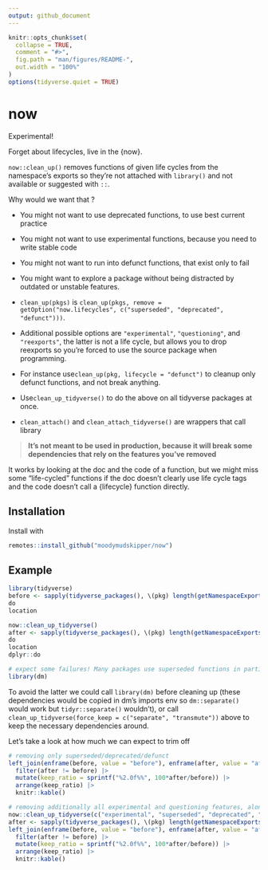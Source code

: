 ```yaml
---
output: github_document
---
```


<!-- README.md is generated from README.Rmd. Please edit that file -->

```r
knitr::opts_chunk$set(
  collapse = TRUE,
  comment = "#>",
  fig.path = "man/figures/README-",
  out.width = "100%"
)
options(tidyverse.quiet = TRUE)
```

# now

Experimental!

Forget about lifecycles, live in the {now}. 

`now::clean_up()` removes functions of given life cycles from the namespace's exports so they're not attached with `library()` and not available or suggested with `::`.

Why would we want that ?

* You might not want to use deprecated functions, to use best current practice
* You might not want to use experimental functions, because you need to write stable code
* You might not want to run into defunct functions, that exist only to fail
* You might want to explore a package without being distracted by outdated or unstable
  features.

* `clean_up(pkgs)` is `clean_up(pkgs, remove = getOption("now.lifecycles", c("superseded", "deprecated", "defunct")))`.
* Additional possible options are `"experimental"`, `"questioning"`, and `"reexports"`, 
  the latter is not a life cycle, but allows you to drop reexports so you're forced
  to use the source package when programming.
* For instance use`clean_up(pkg, lifecycle = "defunct")` to cleanup only defunct functions, and not break anything.
* Use`clean_up_tidyverse()` to do the above on all tidyverse packages at once.
* `clean_attach()` and `clean_attach_tidyverse()` are wrappers that call library

> **It's not meant to be used in production, because it will break some dependencies that rely on the
features you've removed**

It works by looking at the doc and the code of a function, but we might miss
some "life-cycled" functions if the doc doesn't clearly use life cycle tags and the code
doesn't call a {lifecycle} function directly.

## Installation

Install with

``` r
remotes::install_github("moodymudskipper/now")
```

## Example

```r
library(tidyverse)
before <- sapply(tidyverse_packages(), \(pkg) length(getNamespaceExports(pkg)))
do
location

now::clean_up_tidyverse()
after <- sapply(tidyverse_packages(), \(pkg) length(getNamespaceExports(pkg)))
do
location
dplyr::do

# expect some failures! Many packages use superseded functions in particular
library(dm)
```

To avoid the latter we could call `library(dm)` before cleaning up (these dependencies would
be copied in dm's imports env so `dm::separate()` would work but `tidyr::separate()` wouldn't), or call `clean_up_tidyverse(force_keep = c("separate", "transmute"))` above to keep the necessary dependencies around.

Let's take a look at how much we can expect to trim off

```r
# removing only superseded/deprecated/defunct
left_join(enframe(before, value = "before"), enframe(after, value = "after"), by = "name") |> 
  filter(after != before) |>
  mutate(keep_ratio = sprintf("%2.0f%%", 100*after/before)) |>
  arrange(keep_ratio) |>
  knitr::kable()

# removing additionally all experimental and questioning features, along with reexports
now::clean_up_tidyverse(c("experimental", "superseded", "deprecated", "defunct", "questioning", "reexports"))
after <- sapply(tidyverse_packages(), \(pkg) length(getNamespaceExports(pkg)))
left_join(enframe(before, value = "before"), enframe(after, value = "after"), by = "name") |> 
  filter(after != before) |>
  mutate(keep_ratio = sprintf("%2.0f%%", 100*after/before)) |>
  arrange(keep_ratio) |>
  knitr::kable()
```

